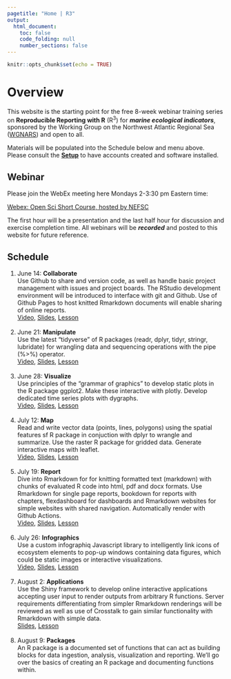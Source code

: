 ```yaml
---
pagetitle: "Home | R3"
output:
  html_document:
    toc: false
    code_folding: null
    number_sections: false
---
```


```r
knitr::opts_chunk$set(echo = TRUE)
```

# Overview {.unnumbered}

This website is the starting point for the free 8-week webinar training
series on **Reproducible Reporting with R** (R^3^) for ***marine
ecological indicators***, sponsored by the Working Group on the
Northwest Atlantic Regional Sea
([WGNARS](https://www.ices.dk/community/groups/Pages/WGNARS.aspx)) and
open to all.

Materials will be populated into the Schedule below and menu above.
Please consult the [**Setup**](./setup.html) to have accounts created
and software installed.

## Webinar

Please join the WebEx meeting here Mondays 2-3:30 pm Eastern time:

[Webex: Open Sci Short Course, hosted by
NEFSC](https://noaanmfs-meets.webex.com/noaanmfs-meets/j.php?MTID=m48bc0a9e0d4ff76970e2ba6df1a1a574)

The first hour will be a presentation and the last half hour for
discussion and exercise completion time. All webinars will be
***recorded*** and posted to this website for future reference.

## Schedule

<!-- TODO: as bootstrap cards with icons -->

1.  June 14: **Collaborate**\
    Use Github to share and version code, as well as handle basic
    project management with issues and project boards. The RStudio
    development environment will be introduced to interface with git and
    Github. Use of Github Pages to host knitted Rmarkdown documents will
    enable sharing of online reports.\
    [Video](https://youtu.be/KHaIlNxNjNA), [Slides](https://docs.google.com/presentation/d/1AXuQhSfQ3w-3Hv7BV6PT3yLsPqxJcY52UXTlQr1ytoM/edit#slide=id.p), [Lesson](./collaborate.html) \
    \
2.  June 21: **Manipulate**\
    Use the latest "tidyverse" of R packages (readr, dplyr, tidyr,
    stringr, lubridate) for wrangling data and sequencing operations
    with the pipe (%\>%) operator.\
    [Video](https://youtu.be/KncPglQcyKU), 
    [Slides](https://docs.google.com/presentation/d/1lilrIzlD5Y2vPEax4fao8GqS-TsxSzNMfyGPgKr7TlM/edit?usp=sharing), [Lesson](./manipulate.html) \
    \
3.  June 28: **Visualize**\
    Use principles of the "grammar of graphics" to develop static plots
    in the R package ggplot2. Make these interactive with plotly.
    Develop dedicated time series plots with dygraphs.\
    [Video](https://youtu.be/h8fR2czCRr0), [Slides](https://docs.google.com/presentation/d/1AS6beW02Upzv4vi5RgK_mwi0o740Q5l0kgCMsKOCmos/edit?usp=sharing), [Lesson](./visualize.html) \
    \
4.  July 12: **Map**\
    Read and write vector data (points, lines, polygons) using the
    spatial features sf R package in conjuction with dplyr to wrangle
    and summarize. Use the raster R package for gridded data. Generate
    interactive maps with leaflet.\
    [Video](https://youtu.be/tQ4gv8WLxrw), [Slides](https://docs.google.com/presentation/d/1ZHqQbGIPa1smv7oXAyu6oOzRWyQ2AFa7M9FC21J_shM/edit#slide=id.p4), [Lesson](./map.html) \
    \
5.  July 19: **Report**\
    Dive into Rmarkdown for for knitting formatted text (markdown) with
    chunks of evaluated R code into html, pdf and docx formats. Use
    Rmarkdown for single page reports, bookdown for reports with
    chapters, flexdashboard for dashboards and Rmarkdown websites for
    simple websites with shared navigation. Automatically render with
    Github Actions.\
    [Video](https://youtu.be/kPoBnWY4xqg), [Slides](https://docs.google.com/presentation/d/15I1i1bw1lyKeFYA1p2d98fvhR8DjD9J66zBUCC7c2g8), [Lesson](./report.html) \
    \
6.  July 26: **Infographics**\
    Use a custom infographiq Javascript library to intelligently link
    icons of ecosystem elements to pop-up windows containing data figures, which
    could be static images or interactive visualizations.\
    [Video](https://youtu.be/wQn05c8CHhs), [Slides](https://docs.google.com/presentation/d/11UFk-6k7oKJcnziBbkNYSz5Miq8SVUEiY5UmI3nWUDA/edit#slide=id.p), [Lesson](./infographics.html) \
    \
7.  August 2: **Applications**\
    Use the Shiny framework to develop online interactive applications
    accepting user input to render outputs from arbitrary R functions.
    Server requirements differentiating from simpler Rmarkdown
    renderings will be reviewed as well as use of Crosstalk to gain
    similar functionality with Rmarkdown with simple data.\
    [Slides](https://docs.google.com/presentation/d/19XTk3sT9InpVlltTBa3TUm50Uv8gE_v0_3wjuNxx8WA/edit?usp=sharing), [Lesson](./apps.html) \
    \
8.  August 9: **Packages**\
    An R package is a documented set of functions that can act as
    building blocks for data ingestion, analysis, visualization and
    reporting. We'll go over the basics of creating an R package and
    documenting functions within.
    \

